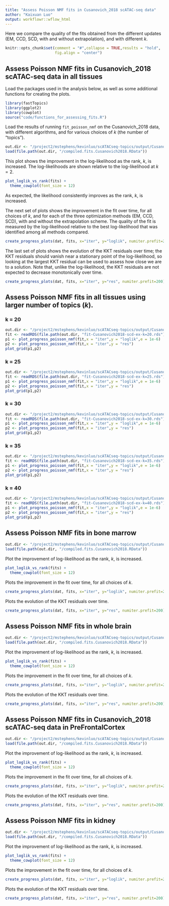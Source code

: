 ```yaml
---
title: "Assess Poisson NMF fits in Cusanovich_2018 scATAC-seq data"
author: "Kaixuan Luo"
output: workflowr::wflow_html
---
```


Here we compare the quality of the fits obtained from the different
updates (EM, CCD, SCD, with and without extrapolation), and with
different $k$.

```r
knitr::opts_chunk$set(comment = "#",collapse = TRUE,results = "hold",
                      fig.align = "center")
```

## Assess Poisson NMF fits in Cusanovich_2018 scATAC-seq data in all tissues
Load the packages used in the analysis below, as well as some
additional functions for creating the plots.

```r
library(fastTopics)
library(ggplot2)
library(cowplot)
source("code/functions_for_assessing_fits.R")
```

Load the results of running `fit_poisson_nmf` on the Cusanovich_2018 data,
with different algorithms, and for various choices of $k$ (the number
of "topics").

```r
out.dir <- "/project2/mstephens/kevinluo/scATACseq-topics/output/Cusanovich_2018"
load(file.path(out.dir, "/compiled.fits.Cusanovich2018.RData"))
```

This plot shows the improvement in the log-likelihood as the rank,
$k$, is increased. The log-likelihoods are shown relative to the
log-likelihood at $k = 2$. 

```r
plot_loglik_vs_rank(fits) +
  theme_cowplot(font_size = 12)
```

As expected, the likelihood consistently improves as the rank, $k$, is
increased.

The next set of plots shows the improvement in the fit over time,
for all choices of $k$, and for each of the three optimization methods
(EM, CCD, SCD), with and without the extrapolation scheme. The quality
of the fit is measured by the log-likelihood relative to the best
log-likelihood that was identified among all methods compared.

```r
create_progress_plots(dat, fits, x="iter", y="loglik", numiter.prefit=200)
```

The last set of plots shows the evolution of the KKT residuals over
time; the KKT residuals should vanish near a stationary point of the
log-likelihood, so looking at the largest KKT residual can be used to
assess how close we are to a solution. Note that, unlike the
log-likelihood, the KKT residuals are not expected to decrease
monotonically over time.

```r
create_progress_plots(dat, fits, x="iter", y="res", numiter.prefit=200)
```

## Assess Poisson NMF fits in all tissues using larger number of topics ($k$).
### k = 20
```r
out.dir <- "/project2/mstephens/kevinluo/scATACseq-topics/output/Cusanovich_2018"
fit <- readRDS(file.path(out.dir, "fit-Cusanovich2018-scd-ex-k=20.rds"))$fit
p1 <- plot_progress_poisson_nmf(fit,x = "iter",y = "loglik",e = 1e-6)
p2 <- plot_progress_poisson_nmf(fit,x = "iter",y = "res")
plot_grid(p1,p2)
```

### k = 25
```r
out.dir <- "/project2/mstephens/kevinluo/scATACseq-topics/output/Cusanovich_2018"
fit <- readRDS(file.path(out.dir, "fit-Cusanovich2018-scd-ex-k=25.rds"))$fit
p1 <- plot_progress_poisson_nmf(fit,x = "iter",y = "loglik",e = 1e-6)
p2 <- plot_progress_poisson_nmf(fit,x = "iter",y = "res")
plot_grid(p1,p2)
```

### k = 30
```r
out.dir <- "/project2/mstephens/kevinluo/scATACseq-topics/output/Cusanovich_2018"
fit <- readRDS(file.path(out.dir, "fit-Cusanovich2018-scd-ex-k=30.rds"))$fit
p1 <- plot_progress_poisson_nmf(fit,x = "iter",y = "loglik",e = 1e-6)
p2 <- plot_progress_poisson_nmf(fit,x = "iter",y = "res")
plot_grid(p1,p2)
```

### k = 35
```r
out.dir <- "/project2/mstephens/kevinluo/scATACseq-topics/output/Cusanovich_2018"
fit <- readRDS(file.path(out.dir, "fit-Cusanovich2018-scd-ex-k=35.rds"))$fit
p1 <- plot_progress_poisson_nmf(fit,x = "iter",y = "loglik",e = 1e-6)
p2 <- plot_progress_poisson_nmf(fit,x = "iter",y = "res")
plot_grid(p1,p2)
```

### k = 40
```r
out.dir <- "/project2/mstephens/kevinluo/scATACseq-topics/output/Cusanovich_2018"
fit <- readRDS(file.path(out.dir, "fit-Cusanovich2018-scd-ex-k=40.rds"))$fit
p1 <- plot_progress_poisson_nmf(fit,x = "iter",y = "loglik",e = 1e-6)
p2 <- plot_progress_poisson_nmf(fit,x = "iter",y = "res")
plot_grid(p1,p2)
```

## Assess Poisson NMF fits in bone marrow

```r
out.dir <- "/project2/mstephens/kevinluo/scATACseq-topics/output/Cusanovich_2018_BoneMarrow/"
load(file.path(out.dir, "/compiled.fits.Cusanovich2018.RData"))
```

Plot the improvement of log-likelihood as the rank, $k$, is increased. 

```r
plot_loglik_vs_rank(fits) +
  theme_cowplot(font_size = 12)
```

Plots the improvement in the fit over time, for all choices of $k$.

```r
create_progress_plots(dat, fits, x="iter", y="loglik", numiter.prefit=200)
```

Plots the evolution of the KKT residuals over time.
```r
create_progress_plots(dat, fits, x="iter", y="res", numiter.prefit=200)
```


## Assess Poisson NMF fits in whole brain

```r
out.dir <- "/project2/mstephens/kevinluo/scATACseq-topics/output/Cusanovich_2018_WholeBrain/"
load(file.path(out.dir, "/compiled.fits.Cusanovich2018.RData"))
```

Plot the improvement of log-likelihood as the rank, $k$, is increased. 

```r
plot_loglik_vs_rank(fits) +
  theme_cowplot(font_size = 12)
```

Plots the improvement in the fit over time, for all choices of $k$.

```r
create_progress_plots(dat, fits, x="iter", y="loglik", numiter.prefit=200)
```

Plots the evolution of the KKT residuals over time.
```r
create_progress_plots(dat, fits, x="iter", y="res", numiter.prefit=200)
```

## Assess Poisson NMF fits in Cusanovich_2018 scATAC-seq data in PreFrontalCortex

```r
out.dir <- "/project2/mstephens/kevinluo/scATACseq-topics/output/Cusanovich_2018_PreFrontalCortex/"
load(file.path(out.dir, "/compiled.fits.Cusanovich2018.RData"))
```

Plot the improvement of log-likelihood as the rank, $k$, is increased. 

```r
plot_loglik_vs_rank(fits) +
  theme_cowplot(font_size = 12)
```

Plots the improvement in the fit over time, for all choices of $k$.

```r
create_progress_plots(dat, fits, x="iter", y="loglik", numiter.prefit=200)
```

Plots the evolution of the KKT residuals over time.
```r
create_progress_plots(dat, fits, x="iter", y="res", numiter.prefit=200)
```

## Assess Poisson NMF fits in kidney

```r
out.dir <- "/project2/mstephens/kevinluo/scATACseq-topics/output/Cusanovich_2018_Kidney/"
load(file.path(out.dir, "/compiled.fits.Cusanovich2018.RData"))
```

Plot the improvement of log-likelihood as the rank, $k$, is increased. 

```r
plot_loglik_vs_rank(fits) +
  theme_cowplot(font_size = 12)
```

Plots the improvement in the fit over time, for all choices of $k$.

```r
create_progress_plots(dat, fits, x="iter", y="loglik", numiter.prefit=200)
```

Plots the evolution of the KKT residuals over time.
```r
create_progress_plots(dat, fits, x="iter", y="res", numiter.prefit=200)
```
